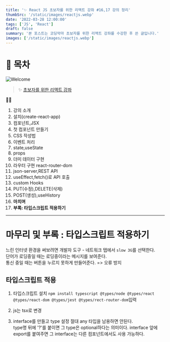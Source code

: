 ```yaml
---
title: '✨ React JS 초보자를 위한 리액트 강좌 #16,17 강의 정리'
thumbSrc: '/static/images/reactjs.webp'
date: '2022-03-28 12:00:00'
tags: ['JS', 'React']
draft: false
summary: '본 포스트는 코딩악마 초보자를 위한 리액트 강좌를 수강한 후 쓴 글입니다.'
images: ['/static/images/reactjs.webp']
---
```


# 📌 목차

![Welcome](/static/images/reactjs.webp)

> ✨ [초보자를 위한 리액트 강좌](https://www.youtube.com/playlist?list=PLZKTXPmaJk8J_fHAzPLH8CJ_HO_M33e7-)

💁🏻

1.  강의 소개
2.  설치(create-react-app)
3.  컴포넌트,JSX
4.  첫 컴포넌트 만들기
5.  CSS 작성법
6.  이벤트 처리
7.  state,useState
8.  props
9.  더미 데이터 구현
10. 라우터 구현 react-router-dom
11. json-server,REST API
12. useEffect,fetch()로 API 호출
13. custom Hooks
14. PUT(수정),DELETE(삭제)
15. POST(생성),useHistory
16. **마치며**
17. **부록: 타입스크립트 적용하기**

---

# 마무리 및 부록 : 타입스크립트 적용하기

느린 인터넷 환경을 써보려면 개발자 도구 - 네트워크 탭에서 `slow 3G`를 선택한다.<br/>
단어가 로딩중일 때는 로딩중이라는 메시지를 보여준다.<br/>
통신 중일 때는 버튼을 누르지 못하게 만들어준다. => 오류 방지

## 타입스크립트 적용

1. 타입스크립트 설치
   `npm install typescript @types/node @types/react @types/react-dom @types/jest @types/rect-router-dom`입력

2. js는 tsx로 변경

3. interface를 만들고 type 설정
   절대 any 타입을 남용하면 안된다.<br/>
   type명 뒤에 '?'를 붙이면 그 type은 optional하다는 의미이다.
   interface 앞에 export를 붙여주면 그 interface는 다른 컴포넌트에서도 사용 가능하다.
